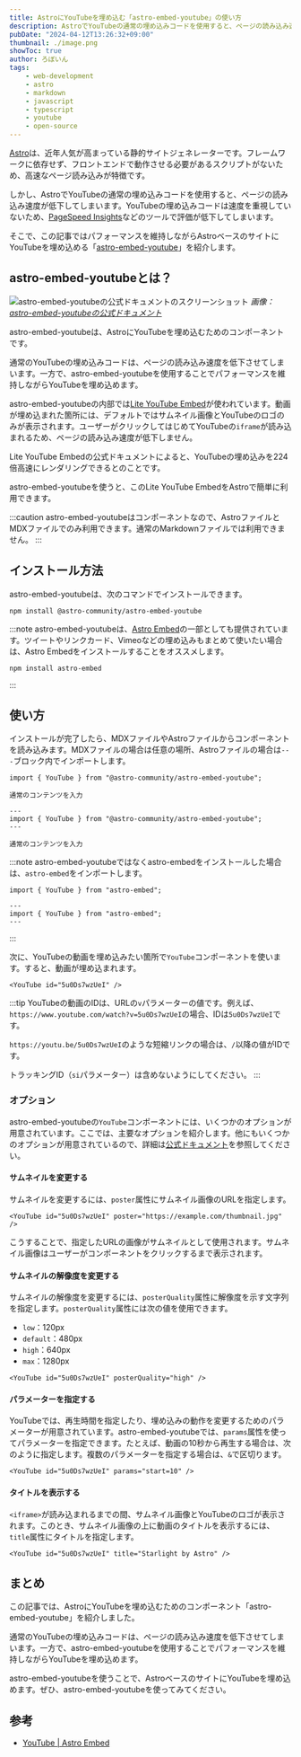 ```yaml
---
title: AstroにYouTubeを埋め込む「astro-embed-youtube」の使い方
description: AstroでYouTubeの通常の埋め込みコードを使用すると、ページの読み込み速度が低下してしまいます。この記事ではパフォーマンスを維持しながらAstroベースのサイトにYouTubeを埋め込める「astro-embed-youtube」を紹介します。
pubDate: "2024-04-12T13:26:32+09:00"
thumbnail: ./image.png
showToc: true
author: ろぼいん
tags:
    - web-development
    - astro
    - markdown
    - javascript
    - typescript
    - youtube
    - open-source
---
```



[Astro](https://astro.build/)は、近年人気が高まっている静的サイトジェネレーターです。フレームワークに依存せず、フロントエンドで動作させる必要があるスクリプトがないため、高速なページ読み込みが特徴です。

しかし、AstroでYouTubeの通常の埋め込みコードを使用すると、ページの読み込み速度が低下してしまいます。YouTubeの埋め込みコードは速度を重視していないため、[PageSpeed Insights](https://pagespeed.web.dev/)などのツールで評価が低下してしまいます。

そこで、この記事ではパフォーマンスを維持しながらAstroベースのサイトにYouTubeを埋め込める「[astro-embed-youtube](https://astro-embed.netlify.app/components/youtube/)」を紹介します。

<!-- toc -->

## astro-embed-youtubeとは？

![astro-embed-youtubeの公式ドキュメントのスクリーンショット](./image.png)
*画像：[astro-embed-youtubeの公式ドキュメント](https://astro-embed.netlify.app/components/youtube/)*

astro-embed-youtubeは、AstroにYouTubeを埋め込むためのコンポーネントです。

通常のYouTubeの埋め込みコードは、ページの読み込み速度を低下させてしまいます。一方で、astro-embed-youtubeを使用することでパフォーマンスを維持しながらYouTubeを埋め込めます。

astro-embed-youtubeの内部では[Lite YouTube Embed](https://github.com/paulirish/lite-youtube-embed)が使われています。動画が埋め込まれた箇所には、デフォルトではサムネイル画像とYouTubeのロゴのみが表示されます。ユーザーがクリックしてはじめてYouTubeの``iframe``が読み込まれるため、ページの読み込み速度が低下しません。

Lite YouTube Embedの公式ドキュメントによると、YouTubeの埋め込みを224倍高速にレンダリングできるとのことです。

astro-embed-youtubeを使うと、このLite YouTube EmbedをAstroで簡単に利用できます。

:::caution
astro-embed-youtubeはコンポーネントなので、AstroファイルとMDXファイルでのみ利用できます。通常のMarkdownファイルでは利用できません。
:::

## インストール方法

astro-embed-youtubeは、次のコマンドでインストールできます。

```shell
npm install @astro-community/astro-embed-youtube
```

:::note
astro-embed-youtubeは、[Astro Embed](https://astro-embed.netlify.app/)の一部としても提供されています。ツイートやリンクカード、Vimeoなどの埋め込みもまとめて使いたい場合は、Astro Embedをインストールすることをオススメします。

```shell
npm install astro-embed
```

:::

## 使い方

インストールが完了したら、MDXファイルやAstroファイルからコンポーネントを読み込みます。MDXファイルの場合は任意の場所、Astroファイルの場合は``---``ブロック内でインポートします。

```mdx title="index.mdx"
import { YouTube } from "@astro-community/astro-embed-youtube";

通常のコンテンツを入力
```

```astro title="index.astro"
---
import { YouTube } from "@astro-community/astro-embed-youtube";
---

通常のコンテンツを入力
```

:::note
astro-embed-youtubeではなくastro-embedをインストールした場合は、``astro-embed``をインポートします。

```mdx title="index.mdx"
import { YouTube } from "astro-embed";
```

```astro title="index.astro"
---
import { YouTube } from "astro-embed";
---
```

:::

次に、YouTubeの動画を埋め込みたい箇所で``YouTube``コンポーネントを使います。すると、動画が埋め込まれます。

```mdx
<YouTube id="5u0Ds7wzUeI" />
```

<YouTube id="5u0Ds7wzUeI" />

:::tip
YouTubeの動画のIDは、URLの``v``パラメーターの値です。例えば、``https://www.youtube.com/watch?v=5u0Ds7wzUeI``の場合、IDは``5u0Ds7wzUeI``です。

``https://youtu.be/5u0Ds7wzUeI``のような短縮リンクの場合は、``/``以降の値がIDです。

トラッキングID（``si``パラメーター）は含めないようにしてください。
:::

### オプション

astro-embed-youtubeの``YouTube``コンポーネントには、いくつかのオプションが用意されています。ここでは、主要なオプションを紹介します。他にもいくつかのオプションが用意されているので、詳細は[公式ドキュメント](https://astro-embed.netlify.app/components/youtube/)を参照してください。

#### サムネイルを変更する

サムネイルを変更するには、``poster``属性にサムネイル画像のURLを指定します。

```mdx
<YouTube id="5u0Ds7wzUeI" poster="https://example.com/thumbnail.jpg" />
```

こうすることで、指定したURLの画像がサムネイルとして使用されます。サムネイル画像はユーザーがコンポーネントをクリックするまで表示されます。

#### サムネイルの解像度を変更する

サムネイルの解像度を変更するには、``posterQuality``属性に解像度を示す文字列を指定します。``posterQuality``属性には次の値を使用できます。

- ``low``：120px
- ``default``：480px
- ``high``：640px
- ``max``：1280px

```mdx
<YouTube id="5u0Ds7wzUeI" posterQuality="high" />
```

#### パラメーターを指定する

YouTubeでは、再生時間を指定したり、埋め込みの動作を変更するためのパラメーターが用意されています。astro-embed-youtubeでは、``params``属性を使ってパラメーターを指定できます。たとえば、動画の10秒から再生する場合は、次のように指定します。複数のパラメーターを指定する場合は、``&``で区切ります。

```mdx
<YouTube id="5u0Ds7wzUeI" params="start=10" />
```

#### タイトルを表示する

``<iframe>``が読み込まれるまでの間、サムネイル画像とYouTubeのロゴが表示されます。このとき、サムネイル画像の上に動画のタイトルを表示するには、``title``属性にタイトルを指定します。

```mdx
<YouTube id="5u0Ds7wzUeI" title="Starlight by Astro" />
```

<YouTube id="5u0Ds7wzUeI" title="Starlight by Astro" />

## まとめ

この記事では、AstroにYouTubeを埋め込むためのコンポーネント「astro-embed-youtube」を紹介しました。

通常のYouTubeの埋め込みコードは、ページの読み込み速度を低下させてしまいます。一方で、astro-embed-youtubeを使用することでパフォーマンスを維持しながらYouTubeを埋め込めます。

astro-embed-youtubeを使うことで、AstroベースのサイトにYouTubeを埋め込めます。ぜひ、astro-embed-youtubeを使ってみてください。

## 参考

- [YouTube | Astro Embed](https://astro-embed.netlify.app/components/youtube/)

